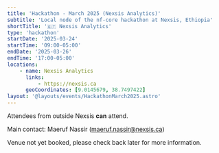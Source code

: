 ```yaml
---
title: 'Hackathon - March 2025 (Nexsis Analytics)'
subtitle: 'Local node of the nf-core hackathon at Nexsis, Ethiopia'
shortTitle: '🇪🇹 Nexsis Analytics'
type: 'hackathon'
startDate: '2025-03-24'
startTime: '09:00-05:00'
endDate: '2025-03-26'
endTime: '17:00-05:00'
locations:
    - name: Nexsis Analytics
      links:
          - https://nexsis.ca
      geoCoordinates: [9.0145679, 38.7497422]
layout: '@layouts/events/HackathonMarch2025.astro'
---
```


Attendees from outside Nexsis **can** attend.

Main contact: Maeruf Nassir ([maeruf.nassir@nexsis.ca](mailto:maeruf.nassir@nexsis.ca))

Venue not yet booked, please check back later for more information.
